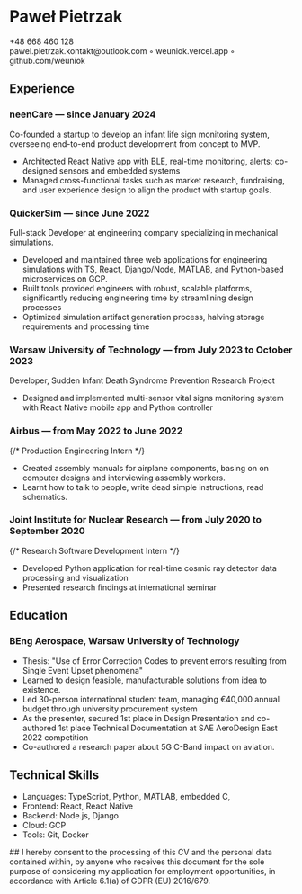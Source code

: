 

<BaseLayout title="weuniok | resume">
<main class="resume zaduma-prose py-4">

<h1 class="!mb-0 mt-6 font-semibold text-gray-600 dark:text-gray-300">
  Paweł Pietrzak
</h1>
<div class="text-gray-600 dark:text-gray-300"  >
  <text> +48 668 460 128 </text>   <br/> 
  <Link href="mailto:pawel.pietrzak.kontakt@outlook.com">pawel.pietrzak.kontakt@outlook.com</Link>
◦
  <Link href="https://weuniok.vercel.app/">weuniok.vercel.app</Link>
◦
  <Link href="https://github.com/weuniok">github.com/weuniok</Link>
</div>

## Experience

### neenCare — since January 2024 
Co-founded a startup to develop an infant life sign monitoring system, overseeing end-to-end product development from concept to MVP.
- Architected React Native app with BLE, real-time monitoring, alerts; co-designed sensors and embedded systems
- Managed cross-functional tasks such as market research, fundraising, and user experience design to align the product with startup goals.

### QuickerSim — since June 2022
Full-stack Developer at engineering company specializing in mechanical simulations.
- Developed and maintained three web applications for engineering simulations with TS, React, Django/Node, MATLAB, and Python-based microservices on GCP. 
- Built tools provided engineers with robust, scalable platforms, significantly reducing engineering time by streamlining design processes
- Optimized simulation artifact generation process, halving storage requirements and processing time

### Warsaw University of Technology — from July 2023 to October 2023
Developer, Sudden Infant Death Syndrome Prevention Research Project
- Designed and implemented multi-sensor vital signs monitoring system with React Native mobile app and Python controller

### Airbus — from May 2022 to June 2022
{/* Production Engineering Intern */}
- Created assembly manuals for airplane components, basing on on computer designs and interviewing assembly workers.
- Learnt how to talk to people, write dead simple instructions, read schematics.

### Joint Institute for Nuclear Research — from July 2020 to September 2020
{/* Research Software Development Intern */}
- Developed Python application for real-time cosmic ray detector data processing and visualization
- Presented research findings at international seminar

## Education

### BEng Aerospace, Warsaw University of Technology
- Thesis: "Use of Error Correction Codes to prevent errors resulting from Single Event Upset phenomena"
- Learned to design feasible, manufacturable solutions from idea to existence. 
- Led 30-person international student team, managing €40,000 annual budget through university procurement system
- As the presenter, secured 1st place in Design Presentation and co-authored 1st place Technical Documentation at SAE AeroDesign East 2022 competition
- Co-authored a research paper about 5G C-Band impact on aviation.

## Technical Skills
- Languages: TypeScript, Python, MATLAB, embedded C, 
- Frontend: React, React Native
- Backend: Node.js, Django
- Cloud: GCP
- Tools: Git, Docker



<div class="text-gray-600 dark:text-gray-300 italic text-sm onlyPrint">
##
I hereby consent to the processing of this CV and the personal data contained within, by anyone who receives this document for the sole purpose of considering my application for employment opportunities, in accordance with Article 6.1(a) of GDPR (EU) 2016/679.
</div>

</main>
</BaseLayout>

<style>{`
  .resume :is(h2, h3):before {
    content: none
  }
  .resume h2 {
    padding: 8px 0;
    border-bottom: 2px solid #e5e5e5;
    @media (prefers-color-scheme: dark) {
      border-color: #404040;
    }
  }
`}</style>